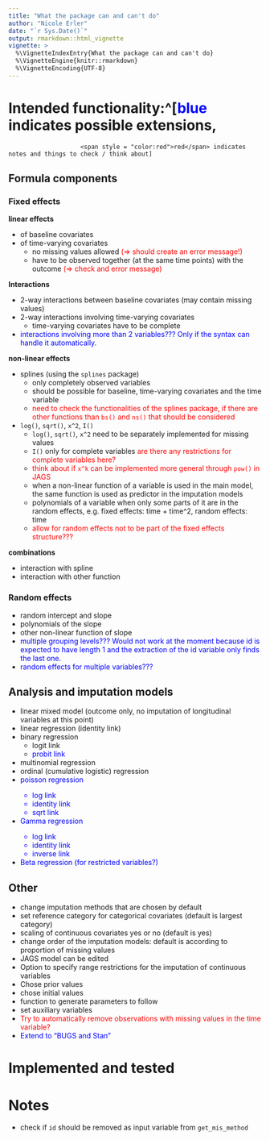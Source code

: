 ```yaml
---
title: "What the package can and can't do"
author: "Nicole Erler"
date: "`r Sys.Date()`"
output: rmarkdown::html_vignette
vignette: >
  %\VignetteIndexEntry{What the package can and can't do}
  %\VignetteEngine{knitr::rmarkdown}
  %\VignetteEncoding{UTF-8}
---
```


# Intended functionality:^[<span style = "color:blue">blue</span> indicates possible extensions,
                        <span style = "color:red">red</span> indicates notes and things to check / think about]
## Formula components
### Fixed effects

**linear effects**

* of baseline covariates
* of time-varying covariates
    - no missing values allowed
      <span style = "color:red">(=> should create an error message!)</span>
    - have to be observed together (at the same time points) with the outcome
      <span style = "color:red">(=> check and error message)</span>

    
    
**Interactions**

* 2-way interactions between baseline covariates (may contain missing values)
* 2-way interactions involving time-varying covariates
    - time-varying covariates have to be complete
* <span style = "color:blue"> interactions involving more than 2 variables???
  Only if the syntax can handle it automatically.</span>


**non-linear effects**

* splines (using the `splines` package)
    - only completely observed variables
    - should be possible for baseline, time-varying covariates and the time variable
    - <span style = "color:red"> need to check the functionalities of the
      splines package, if there are other functions than `bs()` and `ns()` that
      should be considered</span>
* `log()`, `sqrt()`, `x^2`, `I()`
    - `log()`, `sqrt()`, `x^2` need to be separately implemented for missing
      values
    - `I()` only for complete variables <span style = "color:red"> are there any
      restrictions for complete variables here?</span>
    - <span style = "color:red"> think about if `x^k` can be implemented more
      general through `pow()` in JAGS</span>
    - when a non-linear function of a variable is used in the main model, the
      same function is used as predictor in the imputation models
    - polynomials of a variable when only some parts of it are in the random effects, 
      e.g. fixed effects: time + time^2, random effects: time
    - <span style = "color:red"> allow for random effects not to be part of the
      fixed effects structure???</span>


**combinations**

* interaction with spline
* interaction with other function


### Random effects
* random intercept and slope
* polynomials of the slope
* other non-linear function of slope
* <span style = "color:blue"> multiple grouping levels??? Would not work at the
  moment because id is expected to have length 1 and the extraction of the id
  variable only finds the last one. </span>
* <span style = "color:blue"> random effects for multiple variables???</span>


## Analysis and imputation models
* linear mixed model (outcome only, no imputation of longitudinal variables at this point)
* linear regression (identity link)
* binary regression
    - logit link
    - <span style = "color:blue"> probit link</span>
* multinomial regression
* ordinal (cumulative logistic) regression
* <span style = "color:blue"> poisson regression
    - log link
    - identity link
    - sqrt link
    </span>
* <span style = "color:blue"> Gamma regression
    - log link
    - identity link
    - inverse link
    </span>
* <span style = "color:blue"> Beta regression (for restricted variables?) </span>


## Other
* change imputation methods that are chosen by default
* set reference category for categorical covariates (default is largest category)
* scaling of continuous covariates yes or no (default is yes)
* change order of the imputation models: default is according to proportion of missing values
* JAGS model can be edited
* Option to specify range restrictions for the imputation of continuous variables
* Chose prior values
* chose initial values
* function to generate parameters to follow
* set auxiliary variables
* <span style = "color:red"> Try to automatically remove observations with
missing values in the time variable? </span>
* <span style = "color:blue"> Extend to "BUGS and Stan" </span>


# Implemented and tested

# Notes
* check if `id` should be removed as input variable from `get_mis_method`
